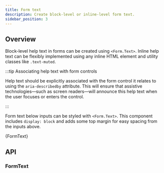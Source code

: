 ```yaml
---
title: Form text
description: Create block-level or inline-level form text.
sidebar_position: 3
---
```



## Overview

Block-level help text in forms can be created using `<Form.Text>`. Inline help
text can be flexibly implemented using any inline HTML element and utility classes
like `.text-muted`.

:::tip Associating help text with form controls

Help text should be explicitly associated with the form control it relates to using
the `aria-describedby` attribute. This will ensure that assistive technologies—such
as screen readers—will announce this help text when the user focuses or enters
the control.

:::

Form text below inputs can be styled with `<Form.Text>`. This component includes
`display: block` and adds some top margin for easy spacing from the inputs above.

<CodeBlock language="jsx" live>
  {FormText}
</CodeBlock>

## API

### FormText

<PropsTable name="FormText" />
